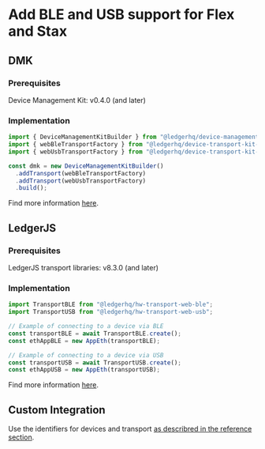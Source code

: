 # Add BLE and USB support for Flex and Stax

## DMK

### Prerequisites

Device Management Kit: v0.4.0 (and later)

### Implementation

```typescript
import { DeviceManagementKitBuilder } from "@ledgerhq/device-management-kit";
import { webBleTransportFactory } from "@ledgerhq/device-transport-kit-web-ble";
import { webUsbTransportFactory } from "@ledgerhq/device-transport-kit-web-hid";

const dmk = new DeviceManagementKitBuilder()
  .addTransport(webBleTransportFactory)
  .addTransport(webUsbTransportFactory)
  .build();
```

Find more information [here](../integration/how_to/transports).

## LedgerJS

### Prerequisites

LedgerJS transport libraries: v8.3.0 (and later)

### Implementation

```typescript
import TransportBLE from "@ledgerhq/hw-transport-web-ble";
import TransportUSB from "@ledgerhq/hw-transport-web-usb";

// Example of connecting to a device via BLE
const transportBLE = await TransportBLE.create();
const ethAppBLE = new AppEth(transportBLE);

// Example of connecting to a device via USB
const transportUSB = await TransportUSB.create();
const ethAppUSB = new AppEth(transportUSB);
```

Find more information [here](../ledgerjs/info).

## Custom Integration

Use the identifiers for devices and transport [as describred in the reference section](../references/identifiers).
